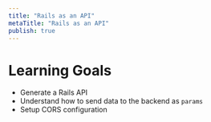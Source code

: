 ```yaml
---
title: "Rails as an API"
metaTitle: "Rails as an API"
publish: true
---
```


# Learning Goals

- Generate a Rails API
- Understand how to send data to the backend as `params`
- Setup CORS configuration

